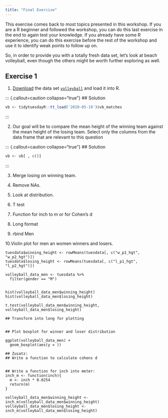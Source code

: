 ```yaml
---
title: "Final Exercise"
---
```


[^1]: Image by [Mitchell Luo](https://unsplash.com/de/@mitchel3uo?utm_source=unsplash&utm_medium=referral&utm_content=creditCopyText) on [Unsplash](https://unsplash.com/de/fotos/2Oazk1nJzhM?utm_source=unsplash&utm_medium=referral&utm_content=creditCopyText).


This exercise comes back to most topics presented in this workshop. If you are a R beginner and followed the workshop, you can do this last exercise in the end to again test your knowledge. If you already have some R experience, you can do this exercise before the rest of the workshop and use it to identify weak points to follow up on. 

So, in order to provide you with a totally fresh data set, let's look at beach volleyball, even though the others might be worth further exploring as well. 

## Exercise 1
1. [Download](../qmd/load_data/load_data_exercise.qmd) the data set [`volleyball`](https://github.com/nickhaf/r_tutorial/tree/main/raw_data) and load it into R. 

::: {.callout=caution collapse="true"}
## Solution
```r
vb <- tidytuesdayR::tt_load('2020-05-19')$vb_matches

```
:::


2. Our goal will be to compare the mean height of the winning team against the mean height of the losing team. Select only the columns from the data frame that are relevant to this question 


::: {.callout=caution collapse="true"}
## Solution

```r
vb <- vb[ , c()]
```

::: 


3. Merge losing on winning team.


4. Remove NAs.

5. Look at distribution.

6. T test

7. Function for inch to m or for Cohen's d

8. Long format

9. rbind Men 

10.Violin plot for men an women winners and losers.




```
tuesdata$winning_height <- rowMeans(tuesdata[, c("w_p1_hgt", "w_p2_hgt")]) 
tuesdata$losing_height <- rowMeans(tuesdata[, c("l_p1_hgt", "l_p2_hgt")]) 

volleyball_data_men <- tuesdata %>% 
  filter(gender == "M")


hist(volleyball_data_men$winning_height)
hist(volleyball_data_men$losing_height)

t.test(volleyball_data_men$winning_height, volleyball_data_men$losing_height)

## Transform into long for plotting


## Plot boxplot for winner and loser distribution

ggplot(volleyball_data_men) +
  geom_boxplot(aes(y = ))

## Zusatz:
## Write a function to calculate cohens d


## Write a function for inch into meter:
inch_m <- function(inch){
  m <- inch * 0.0254
  return(m)
}

volleyball_data_men$winning_height <- inch_m(volleyball_data_men$winning_height)
volleyball_data_men$losing_height <- inch_m(volleyball_data_men$losing_height)


```

